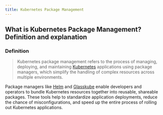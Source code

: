 ```yaml
---
title: Kubernetes Package Management
---
```


## What is Kubernetes Package Management? Definition and explanation

### Definition

> Kubernetes package management refers to the process of managing, deploying, and maintaining [Kubernetes](/docs/glossary/kubernetes) applications using package managers, which simplify the handling of complex resources across multiple environments.

Package managers like [Helm](/docs/glossary/helm) and [Glasskube](/products/package-manager/) enable developers and operators to bundle Kubernetes resources together into reusable, shareable packages. These tools help to standardize application deployments, reduce the chance of misconfigurations, and speed up the entire process of rolling out Kubernetes applications.

